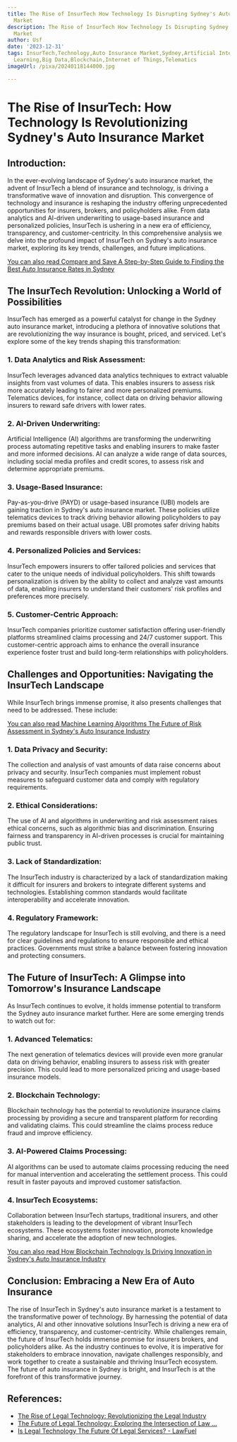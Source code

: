 ```yaml
---
title: The Rise of InsurTech How Technology Is Disrupting Sydney's Auto Insurance
  Market
description: The Rise of InsurTech How Technology Is Disrupting Sydney's Auto Insurance
  Market
author: Usf
date: '2023-12-31'
tags: InsurTech,Technology,Auto Insurance Market,Sydney,Artificial Intelligence,Machine
  Learning,Big Data,Blockchain,Internet of Things,Telematics
imageUrl: /pixa/20240118144000.jpg

---
```

# The Rise of  InsurTech: How  Technology Is  Revolutionizing  Sydney's Auto Insurance Market

## Introduction:
In  the ever-evolving landscape of Sydney's auto insurance market,  the advent of InsurTech a blend of insurance and technology, is driving a transformative wave of innovation and disruption. This convergence of technology and  insurance is  reshaping the industry offering unprecedented opportunities for insurers,  brokers, and policyholders alike. From data analytics and AI-driven underwriting to usage-based insurance and personalized policies, InsurTech is ushering in a new era of efficiency, transparency, and customer-centricity. In  this comprehensive analysis we delve  into the profound impact of InsurTech on Sydney's auto insurance market, exploring its  key  trends, challenges, and future implications.

[You  can also read Compare and Save A Step-by-Step Guide to Finding the Best Auto Insurance Rates in Sydney](Compare%20and%20Save%20A%20Step-by-Step%20Guide%20to%20Finding%20the%20Best%20Auto%20Insurance%20Rates%20in%20Sydney)


## The InsurTech Revolution:  Unlocking  a World of  Possibilities

InsurTech has emerged as a powerful catalyst for  change in the Sydney auto insurance market, introducing a plethora of innovative solutions that are revolutionizing the way insurance is bought, priced, and serviced. Let's explore some of the key trends shaping this transformation:

### 1. Data Analytics and Risk Assessment:
InsurTech leverages advanced data analytics techniques to extract valuable insights from vast volumes of data. This enables insurers to assess risk more accurately leading to fairer and more personalized premiums. Telematics devices, for instance, collect  data on  driving behavior allowing insurers to reward safe drivers with lower rates.

### 2. AI-Driven Underwriting:
Artificial Intelligence  (AI) algorithms are transforming the underwriting process automating  repetitive tasks and enabling insurers to make faster and  more informed decisions. AI can analyze a wide range of data sources, including  social media profiles and credit scores, to  assess risk and  determine appropriate premiums.

### 3. Usage-Based  Insurance:
Pay-as-you-drive (PAYD) or usage-based insurance (UBI) models  are  gaining traction in Sydney's auto insurance market. These policies utilize telematics devices to track driving behavior allowing policyholders to pay premiums based on their actual usage. UBI promotes safer driving  habits and rewards responsible drivers with lower costs.

### 4. Personalized  Policies and Services:
InsurTech  empowers insurers to offer tailored policies  and services that cater to the  unique needs of individual policyholders. This shift towards personalization  is driven by the ability to collect  and analyze vast amounts of data, enabling  insurers to understand their customers' risk profiles and preferences more precisely.

### 5. Customer-Centric Approach:
InsurTech companies prioritize customer  satisfaction offering user-friendly platforms streamlined  claims processing and 24/7 customer support. This customer-centric  approach aims to enhance the overall insurance experience foster trust and build long-term relationships with policyholders.

## Challenges  and Opportunities: Navigating the  InsurTech  Landscape

While  InsurTech brings immense promise, it also presents challenges that need to  be  addressed. These include:

[You  can also read Machine Learning Algorithms The Future of Risk Assessment in Sydney's  Auto Insurance  Industry](Machine%20Learning%20Algorithms%20The%20Future%20of%20Risk%20Assessment%20in%20Sydney%27s%20Auto%20Insurance%20Industry)


### 1. Data Privacy and Security:
The collection and analysis of vast amounts of data  raise concerns about privacy and security. InsurTech companies must implement robust measures to  safeguard customer data and comply with regulatory requirements.

### 2. Ethical Considerations:
The use of AI and algorithms in underwriting and risk assessment raises ethical concerns, such as algorithmic bias and  discrimination.  Ensuring fairness and transparency in AI-driven processes is crucial for maintaining public trust.

### 3. Lack of Standardization:
The InsurTech industry is characterized by a  lack of standardization making it difficult  for insurers  and brokers to integrate different systems and technologies. Establishing common standards would facilitate interoperability and accelerate innovation.

### 4. Regulatory  Framework:
The regulatory landscape for InsurTech is still evolving, and there is a need for clear guidelines  and regulations to ensure responsible and ethical practices. Governments must strike a balance between fostering innovation and protecting  consumers.

## The Future of  InsurTech: A Glimpse into Tomorrow's Insurance Landscape

As InsurTech continues to evolve, it holds immense potential to  transform the Sydney auto insurance  market further. Here are some emerging trends to watch out for:

### 1. Advanced Telematics:
The  next generation of telematics devices will provide even more granular data on driving behavior,  enabling insurers to assess  risk with  greater precision. This could  lead  to more personalized pricing and  usage-based insurance models.

### 2. Blockchain Technology:
Blockchain technology has the potential  to revolutionize insurance claims processing by providing a secure and  transparent platform for recording and validating claims. This could streamline the claims process reduce fraud and improve efficiency.

### 3. AI-Powered Claims Processing:
AI algorithms can be used to automate claims processing reducing the need for  manual intervention and accelerating the settlement  process. This could result in faster payouts and improved customer satisfaction.

### 4. InsurTech  Ecosystems:
Collaboration between InsurTech startups, traditional insurers, and other  stakeholders is leading to the development of  vibrant InsurTech ecosystems. These ecosystems foster innovation, promote  knowledge sharing, and accelerate the adoption of new technologies.

[You can also read How Blockchain Technology Is  Driving Innovation in Sydney's Auto Insurance Industry](How%20Blockchain%20Technology%20Is%20Driving%20Innovation%20in%20Sydney%27s%20Auto%20Insurance%20Industry)


## Conclusion: Embracing a New Era of Auto Insurance

The rise of InsurTech in Sydney's auto insurance  market is  a testament to the  transformative power of technology. By harnessing the potential of data analytics, AI  and other innovative solutions InsurTech is driving a new era of efficiency, transparency, and customer-centricity. While challenges remain, the future of InsurTech holds immense promise for insurers brokers, and policyholders alike. As  the industry continues to evolve, it  is  imperative for stakeholders to embrace innovation, navigate challenges responsibly, and work  together to create a sustainable and thriving InsurTech ecosystem. The future of auto insurance in Sydney is bright, and InsurTech  is at the  forefront of this transformative journey.

## References:
- [The Rise of Legal Technology: Revolutionizing the Legal Industry](https://www.lawcrossing.com/article/900054523/The-Rise-of-Legal-Technology-Revolutionizing-the-Legal-Industry/)
- [The Future of Legal Technology: Exploring the Intersection of Law ...](https://lommen.com/future-legal-technology-exploring-intersection-law-innovation/)
- [Is Legal Technology The Future Of Legal Services? - LawFuel](https://www.lawfuel.com/is-legal-technology-the-future-of-legal-services/)
